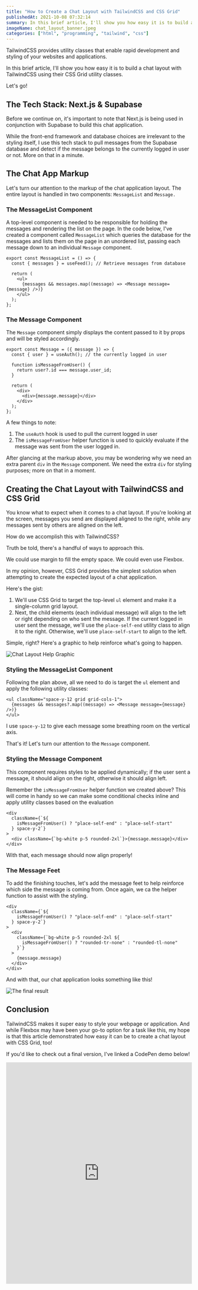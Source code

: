 ```yaml
---
title: "How to Create a Chat Layout with TailwindCSS and CSS Grid"
publishedAt: 2021-10-08 07:32:14
summary: In this brief article, I'll show you how easy it is to build a chat layout with TailwindCSS using their CSS Grid utility classes.
imageName: chat_layout_banner.jpeg
categories: ["html", "programming", "tailwind", "css"]
---
```


TailwindCSS provides utility classes that enable rapid development and styling of your websites and applications.

In this brief article, I'll show you how easy it is to build a chat layout with TailwindCSS using their CSS Grid utility classes.

Let's go!

## The Tech Stack: Next.js & Supabase

Before we continue on, it's important to note that Next.js is being used in conjunction with Supabase to build this chat application.

While the front-end framework and database choices are irrelevant to the styling itself, I use this tech stack to pull messages from the Supabase database and detect if the message belongs to the currently logged in user or not. More on that in a minute.

## The Chat App Markup

Let's turn our attention to the markup of the chat application layout. The entire layout is handled in two components: `MessageList` and `Message.`

### The MessageList Component

A top-level component is needed to be responsible for holding the messages and rendering the list on the page. In the code below, I've created a component called `MessageList` which queries the database for the messages and lists them on the page in an unordered list, passing each message down to an individual `Message` component.

```jsx:MessageList.tsx
export const MessageList = () => {
  const { messages } = useFeed(); // Retrieve messages from database

  return (
    <ul>
      {messages && messages.map((message) => <Message message={message} />)}
    </ul>
  );
};
```

### The Message Component

The `Message` component simply displays the content passed to it by props and will be styled accordingly.

```jsx:Message.tsx
export const Message = ({ message }) => {
  const { user } = useAuth(); // the currently logged in user

  function isMessageFromUser() {
    return user?.id === message.user_id;
  }

  return (
    <div>
      <div>{message.message}</div>
    </div>
  );
};
```

A few things to note:

1. The `useAuth` hook is used to pull the current logged in user
2. The `isMessageFromUser` helper function is used to quickly evaluate if the message was sent from the user logged in.

After glancing at the markup above, you may be wondering why we need an extra parent `div` in the `Message` component. We need the extra `div` for styling purposes; more on that in a moment.

## Creating the Chat Layout with TailwindCSS and CSS Grid

You know what to expect when it comes to a chat layout. If you're looking at the screen, messages you send are displayed aligned to the right, while any messages sent by others are aligned on the left.

How do we accomplish this with TailwindCSS?

Truth be told, there's a handful of ways to approach this.

We could use margin to fill the empty space. We could even use Flexbox.

In my opinion, however, CSS Grid provides the simplest solution when attempting to create the expected layout of a chat application.

Here's the gist:

1. We'll use CSS Grid to target the top-level `ul` element and make it a single-column grid layout.
2. Next, the child elements (each individual message) will align to the left or right depending on who sent the message. If the current logged in user sent the message, we'll use the `place-self-end` utility class to align it to the right. Otherwise, we'll use `place-self-start` to align to the left.

Simple, right? Here's a graphic to help reinforce what's going to happen.

![Chat Layout Help Graphic](https://cdn.hashnode.com/res/hashnode/image/upload/v1633638572414/4mlJ4n2Dk.png)

### Styling the MessageList Component

Following the plan above, all we need to do is target the `ul` element and apply the following utility classes:

```jsx:MessageList.tsx
<ul className="space-y-12 grid grid-cols-1">
  {messages && messages?.map((message) => <Message message={message} />)}
</ul>
```

I use `space-y-12` to give each message some breathing room on the vertical axis.

That's it! Let's turn our attention to the `Message` component.

### Styling the Message Component

This component requires styles to be applied dynamically; if the user sent a message, it should align on the right, otherwise it should align left.

Remember the `isMessageFromUser` helper function we created above? This will come in handy so we can make some conditional checks inline and apply utility classes based on the evaluation

```jsx:Message.tsx
<div
  className={`${
    isMessageFromUser() ? "place-self-end" : "place-self-start"
  } space-y-2`}
>
  <div className={`bg-white p-5 rounded-2xl`}>{message.message}</div>
</div>
```

With that, each message should now align properly!

### The Message Feet

To add the finishing touches, let's add the message feet to help reinforce which side the message is coming from. Once again, we ca the helper function to assist with the styling.

```jsx:Message.tsx
<div
  className={`${
    isMessageFromUser() ? "place-self-end" : "place-self-start"
  } space-y-2`}
>
  <div
    className={`bg-white p-5 rounded-2xl ${
      isMessageFromUser() ? "rounded-tr-none" : "rounded-tl-none"
    }`}
  >
    {message.message}
  </div>
</div>
```

And with that, our chat application looks something like this!

![The final result](https://cdn.hashnode.com/res/hashnode/image/upload/v1633638618984/4_5CtAhQk.png)

## Conclusion

TailwindCSS makes it super easy to style your webpage or application. And while Flexbox may have been your go-to option for a task like this, my hope is that this article demonstrated how easy it can be to create a chat layout with CSS Grid, too!

If you'd like to check out a final version, I've linked a CodePen demo below!

<iframe
  height="600"
  width="100%"
  scrolling="no"
  title="Chat Layout with TailwindCSS &amp; CSS Grid"
  src="https://codepen.io/braydoncoyer/embed/preview/xxLKwYw?default-tab=result"
  frameBorder="no"
  loading="lazy"
  allowtransparency="true"
  allowFullScreen={true}
>
  See the Pen{" "}
  <a href="https://codepen.io/braydoncoyer/pen/xxLKwYw">
    Chat Layout with TailwindCSS &amp; CSS Grid
  </a>{" "}
  by Braydon Coyer (<a href="https://codepen.io/braydoncoyer">@braydoncoyer</a>)
  on <a href="https://codepen.io">CodePen</a>.
</iframe>
